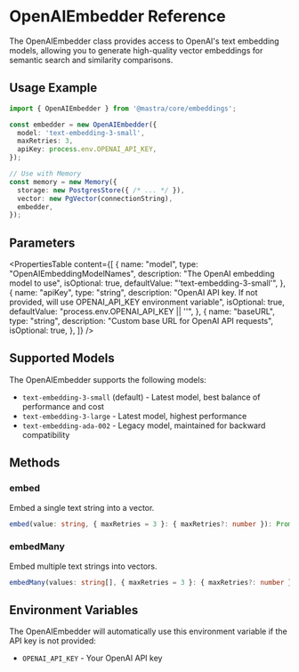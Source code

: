 # OpenAIEmbedder Reference

The OpenAIEmbedder class provides access to OpenAI's text embedding models, allowing you to generate high-quality vector embeddings for semantic search and similarity comparisons.

## Usage Example

```typescript
import { OpenAIEmbedder } from '@mastra/core/embeddings';

const embedder = new OpenAIEmbedder({
  model: 'text-embedding-3-small',
  maxRetries: 3,
  apiKey: process.env.OPENAI_API_KEY,
});

// Use with Memory
const memory = new Memory({
  storage: new PostgresStore({ /* ... */ }),
  vector: new PgVector(connectionString),
  embedder,
});
```

## Parameters

<PropertiesTable
  content={[
    {
      name: "model",
      type: "OpenAIEmbeddingModelNames",
      description: "The OpenAI embedding model to use",
      isOptional: true,
      defaultValue: "'text-embedding-3-small'",
    },
    {
      name: "apiKey",
      type: "string",
      description: "OpenAI API key. If not provided, will use OPENAI_API_KEY environment variable",
      isOptional: true,
      defaultValue: "process.env.OPENAI_API_KEY || ''",
    },
    {
      name: "baseURL",
      type: "string",
      description: "Custom base URL for OpenAI API requests",
      isOptional: true,
    },
  ]}
/>

## Supported Models

The OpenAIEmbedder supports the following models:

- `text-embedding-3-small` (default) - Latest model, best balance of performance and cost
- `text-embedding-3-large` - Latest model, highest performance
- `text-embedding-ada-002` - Legacy model, maintained for backward compatibility

## Methods

### embed

Embed a single text string into a vector.

```typescript
embed(value: string, { maxRetries = 3 }: { maxRetries?: number }): Promise<EmbedResult<string>>
```

### embedMany

Embed multiple text strings into vectors.

```typescript
embedMany(values: string[], { maxRetries = 3 }: { maxRetries?: number }): Promise<EmbedManyResult<string>>
```

## Environment Variables

The OpenAIEmbedder will automatically use this environment variable if the API key is not provided:

- `OPENAI_API_KEY` - Your OpenAI API key
